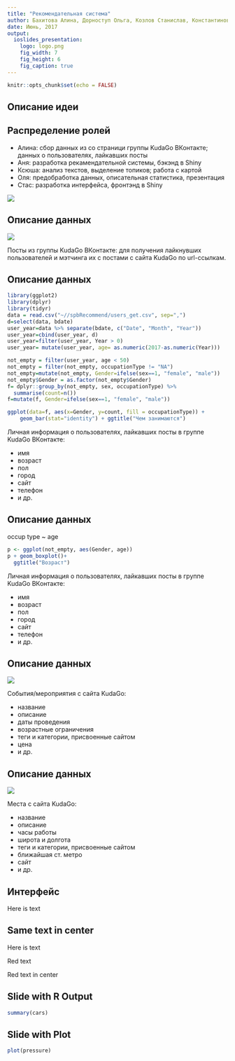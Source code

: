 ```yaml
---
title: "Рекомендательная система"
author: Бахитова Алина, Дорноступ Ольга, Козлов Станислав, Константинова Ксения, Смирнова Анна
date: Июнь, 2017
output:
  ioslides_presentation:
    logo: logo.png 
    fig_width: 7
    fig_height: 6
    fig_caption: true
---
```


```r
knitr::opts_chunk$set(echo = FALSE)
```

## Описание идеи



## Распределение ролей

- Алина: сбор данных из со страници группы KudaGo ВКонтакте; данных о пользователях, лайкавших посты 
- Аня: разработка рекамендательной системы, бэкэнд в Shiny
- Ксюша: анализ текстов, выделение топиков; работа с картой
- Оля: предобработка данных, описательная статистика, презентация
- Стас: разработка интерфейса, фронтэнд в Shiny

<div class="centered">
![](team.jpg)

</div>


## Описание данных

<div class="columns-2">

![](logo.png)
  
Посты из группы KudaGo ВКонтакте: для получения лайкнувших пользователей и мэтчинга их с постами с сайта KudaGo по url-ссылкам.

</div>

## Описание данных

```r
library(ggplot2)
library(dplyr)
library(tidyr)
data = read.csv("~//spbRecommend/users_get.csv", sep=",")
d=select(data, bdate)
user_year=data %>% separate(bdate, c("Date", "Month", "Year"))
user_year=cbind(user_year, d)
user_year=filter(user_year, Year > 0)
user_year= mutate(user_year, age= as.numeric(2017-as.numeric(Year)))

not_empty = filter(user_year, age < 50)
not_empty = filter(not_empty, occupationType != "NA")
not_empty=mutate(not_empty, Gender=ifelse(sex==1, "female", "male"))
not_empty$Gender = as.factor(not_empty$Gender)
f= dplyr::group_by(not_empty, sex, occupationType) %>%
  summarise(count=n())
f=mutate(f, Gender=ifelse(sex==1, "female", "male"))
```


<div class="columns-2">

```r
ggplot(data=f, aes(x=Gender, y=count, fill = occupationType)) +
    geom_bar(stat="identity") + ggtitle("Чем занимаются")
```
  
Личная информация о пользователях, лайкавших посты в группе KudaGo ВКонтакте: 

  - имя
  - возраст
  - пол 
  - город
  - сайт
  - телефон
  - и др.

</div>

## Описание данных

occup type ~ age

<div class="columns-2">

```r
p <- ggplot(not_empty, aes(Gender, age))
p + geom_boxplot()+ 
  ggtitle("Возраст")
```
  
Личная информация о пользователях, лайкавших посты в группе KudaGo ВКонтакте: 

  - имя
  - возраст
  - пол 
  - город
  - сайт
  - телефон
  - и др.

</div>

## Описание данных

<div class="columns-2">

![](events.png)

События/мероприятия с сайта KudaGo:
 
  - название
  - описание
  - даты проведения
  - возрастные ограничения
  - теги и категории, присвоенные сайтом
  - цена 
  - и др.
</div>


## Описание данных

<div class="columns-2">
  ![](map_places.png)

Места с сайта KudaGo:

  - название
  - описание
  - часы работы
  - широта и долгота
  - теги и категории, присвоенные сайтом
  - ближайшая ст. метро 
  - сайт 
  - и др.
</div>


## Интерфейс

Here is text

## Same text in center

<div class="centered">
Here is text
</div>

<div class="red2">
Red text
</div>

<div class="centered">
<div class="red2">
Red text in center
</div>
</div>

## Slide with R Output

```r
summary(cars)
```

## Slide with Plot

```r
plot(pressure)
```

